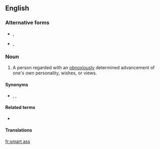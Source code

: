 {{also|smartass|smart-ass}}
==English==

===Alternative forms===
* {{l|en|smart arse}}, {{l|en|smartarse}}
* {{l|en|smartass}}, {{l|en|smart-ass}}

===Noun===
{{en-noun|head=[[smart]] [[ass]]|es}}

# {{lb|en|slang|sometimes|vulgar}} A person regarded with an [[obnoxiously]] determined advancement of one's own personality, wishes, or views.

====Synonyms====
* {{l|en|know-it-all}}, {{l|en|smart aleck}}, {{l|en|wiseacre}}

====Related terms====
* {{l|en|hard-ass}}

====Translations====
{{trans-see|one promoting his own personality, wishes or views|smartass}}

[[fr:smart ass]]
